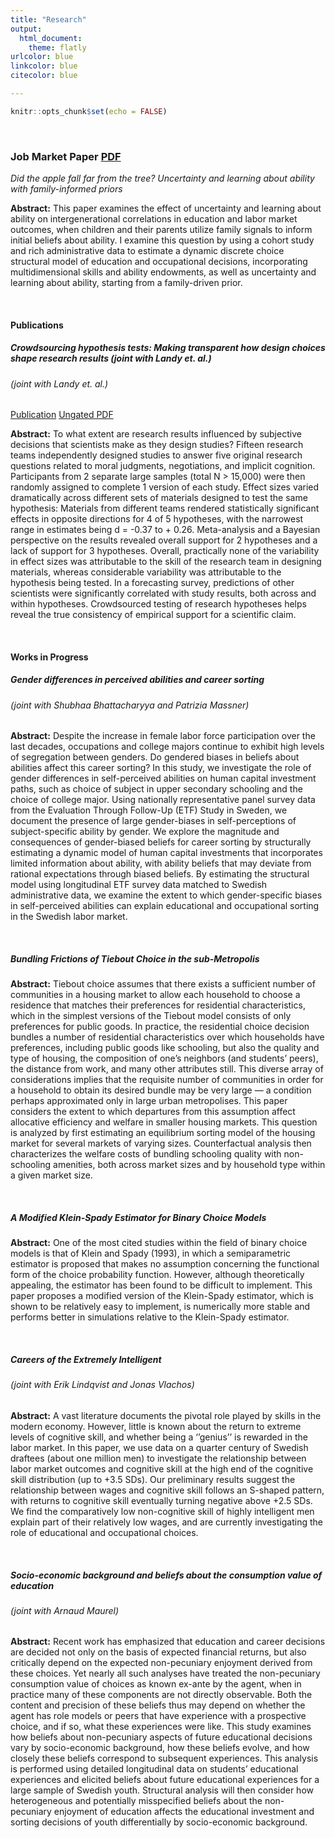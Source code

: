 ```yaml
---
title: "Research"
output:
  html_document:
    theme: flatly
urlcolor: blue
linkcolor: blue	
citecolor: blue

---
```


```r
knitr::opts_chunk$set(echo = FALSE)
```
  
<br />
  
### **Job Market Paper** <a class="btn btn-primary" href="https://andrewproctor.github.io/assets/JMP_AndrewProctor.pdf" role="button">PDF</a> 
  
*Did the apple fall far from the tree?
  Uncertainty and learning about ability with family-informed priors* 

**Abstract:**
This paper examines the effect of uncertainty and learning about ability on 
intergenerational correlations in education and labor market outcomes, when children and
their parents utilize family signals to inform initial beliefs about ability. I examine
this question by using a cohort study and rich administrative data to estimate
a dynamic discrete choice structural model of education and occupational decisions,
incorporating multidimensional skills and ability endowments, as well as uncertainty
and learning about ability, starting from a family-driven prior.

<br />

#### **Publications**

##### *Crowdsourcing hypothesis tests: Making transparent how design choices shape research results* (joint with Landy et. al.)
###### (joint with Landy et. al.)


<a class="btn btn-primary" href="https://psycnet.apa.org/doiLanding?doi=10.1037%2Fbul0000220" role="button">Publication</a> 
<a class="btn btn-primary" href="https://andrewproctor.github.io/assets/Landy-et-al.-2020-PsychologicalBulletin.pdf" role="button">Ungated PDF</a> 

**Abstract:**
To what extent are research results influenced by subjective decisions that scientists make as they design studies? Fifteen research teams independently designed studies to answer five original research questions related to moral judgments, negotiations, and implicit cognition. Participants from 2 separate large samples (total N > 15,000) were then randomly assigned to complete 1 version of each study. Effect sizes varied dramatically across different sets of materials designed to test the same hypothesis: Materials from different teams rendered statistically significant effects in opposite directions for 4 of 5 hypotheses, with the narrowest range in estimates being d = -0.37 to + 0.26. Meta-analysis and a Bayesian perspective on the results revealed overall support for 2 hypotheses and a lack of support for 3 hypotheses. Overall, practically none of the variability in effect sizes was attributable to the skill of the research team in designing materials, whereas considerable variability was attributable to the hypothesis being tested. In a forecasting survey, predictions of other scientists were significantly correlated with study results, both across and within hypotheses. Crowdsourced testing of research hypotheses helps reveal the true consistency of empirical support for a scientific claim.

<br />

#### **Works in Progress** <br />

##### *Gender differences in perceived abilities and career sorting* 
###### (joint with Shubhaa Bhattacharyya and Patrizia Massner)


**Abstract:**
Despite the increase in female labor force participation over the last decades,
occupations and college majors continue to exhibit high levels of segregation
between genders. Do gendered biases in beliefs about abilities affect this career
sorting? In this study, we investigate the role of gender differences
in self-perceived abilities on human capital investment paths, such as choice of
subject in upper secondary schooling and the choice of college major. Using
nationally representative panel survey data from the Evaluation Through Follow-Up
(ETF) Study in Sweden, we document the presence of large gender-biases in 
self-perceptions of subject-specific ability by gender.  We explore the magnitude and 
consequences of gender-biased beliefs for career sorting by structurally estimating a 
dynamic model of human capital investments that incorporates limited information about ability, 
with ability beliefs that may deviate from rational expectations through biased beliefs. 
By estimating the structural model using longitudinal ETF survey data matched to Swedish 
administrative data, we examine the extent to which gender-specific biases in self-perceived 
abilities can explain educational and occupational sorting in the Swedish labor market.

<br />

##### *Bundling Frictions of Tiebout Choice in the sub-Metropolis * 

**Abstract:**
Tiebout choice assumes that there exists a sufficient number of communities in a housing market to allow each household to choose a residence that matches their preferences for residential characteristics, which in the simplest versions of the Tiebout model consists of only preferences for public goods. In practice, the residential choice decision bundles a number of residential characteristics over which households have preferences, including public goods like schooling, but also the quality and type of housing, the composition of one's neighbors (and students' peers), the distance from work, and many other attributes still. This diverse array of considerations implies that the requisite number of communities in order for a household to obtain its desired bundle may be very large --- a condition perhaps approximated only in large urban metropolises. This paper considers the extent to which departures from this assumption affect allocative efficiency and welfare in smaller housing markets. This question is analyzed by first estimating an equilibrium sorting model of the housing market for several markets of varying sizes. Counterfactual analysis then characterizes the welfare costs of bundling schooling quality with non-schooling amenities, both across market sizes and by household type within a given market size. 

<br />

##### *A Modified Klein-Spady Estimator for Binary Choice Models* 
  
**Abstract:**
One of the most cited studies within the field of binary choice models is that of Klein 
and Spady (1993), in which a semiparametric estimator is proposed that makes
no assumption concerning the functional form of the choice probability function.
However, although theoretically appealing, the estimator has been found to be 
difficult to implement. This paper proposes a modified version of the Klein-Spady
estimator, which is shown to be relatively easy to implement, is numerically more
stable and performs better in simulations relative to the Klein-Spady estimator.

<br />

##### *Careers of the Extremely Intelligent* 
###### (joint with Erik Lindqvist and Jonas Vlachos)

**Abstract:**
A vast literature documents the pivotal role played by skills in the modern economy.  However, little is known about the return to extreme levels of cognitive skill, and whether being a ''genius'' is rewarded in the labor market. In this paper,
we use data on a quarter century of Swedish draftees (about one million men) to investigate the relationship between labor market outcomes and cognitive skill at the high end of the cognitive skill distribution (up to +3.5 SDs). Our preliminary results suggest the relationship between wages and cognitive skill follows an S-shaped pattern, with returns  to cognitive skill eventually turning negative above +2.5 SDs. We find the comparatively low non-cognitive skill of highly intelligent men explain part of their relatively low wages, and are currently investigating the role of educational and occupational
choices.

<br />

##### *Socio-economic background and beliefs about the consumption value of education* 
###### (joint with Arnaud Maurel)

**Abstract:**
Recent work has emphasized that education and career decisions are decided not only on the basis of
expected financial returns, but also critically  depend on the expected non-pecuniary enjoyment derived 
from these choices. Yet nearly all such analyses have treated the non-pecuniary consumption value of choices
as known ex-ante by the agent, when in practice many of these components are not directly observable. Both the content and precision of these beliefs thus may depend on whether the agent has role models or peers
that have experience with a prospective choice, and if so, what these experiences were like. This study examines how  beliefs about non-pecuniary aspects of future educational decisions vary by socio-economic background, how these beliefs evolve, and how closely these beliefs correspond to subsequent experiences. This analysis is performed using detailed longitudinal data on students' educational experiences and elicited beliefs about future educational experiences for a large sample of Swedish youth. Structural analysis will then consider how heterogeneous and potentially misspecified  beliefs about the non-pecuniary enjoyment of education affects the educational investment and sorting decisions of youth differentially by socio-economic background.